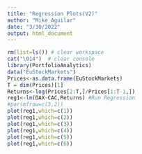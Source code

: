 ```yaml
---
title: "Regression Plots(V2)"
author: "Mike Aguilar"
date: "3/30/2022"
output: html_document
---
```



<!-- ### Regression Plots(V2) -->
```r
rm(list=ls()) # clear workspace
cat("\014")  # clear console
library(PortfolioAnalytics)
data("EuStockMarkets")
Prices<-as.data.frame(EuStockMarkets)
T = dim(Prices)[1]
Returns<-log(Prices[2:T,]/Prices[1:T-1,])
reg1<-lm(DAX~CAC,Returns) #Run Regression
#par(mfrow=c(3,2))
plot(reg1,which=c(1))
plot(reg1,which=c(2))
plot(reg1,which=c(3))
plot(reg1,which=c(4))
plot(reg1,which=c(5))
plot(reg1,which=c(6))
```